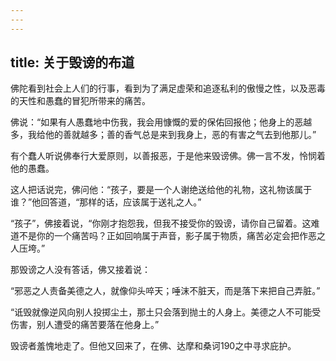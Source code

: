 ```yaml
---
---
---
```

title: 关于毁谤的布道
---




佛陀看到社会上人们的行事，看到为了满足虚荣和追逐私利的傲慢之性，以及恶毒的天性和愚蠢的冒犯所带来的痛苦。

佛说：“如果有人愚蠢地中伤我，我会用慷慨的爱的保佑回报他；他身上的恶越多，我给他的善就越多；善的香气总是来到我身上，恶的有害之气去到他那儿。”

有个蠢人听说佛奉行大爱原则，以善报恶，于是他来毁谤佛。佛一言不发，怜悯着他的愚蠢。

这人把话说完，佛问他：“孩子，要是一个人谢绝送给他的礼物，这礼物该属于谁？”他回答道，“那样的话，应该属于送礼之人。”

“孩子”，佛接着说，“你刚才抱怨我，但我不接受你的毁谤，请你自己留着。这难道不是你的一个痛苦吗？正如回响属于声音，影子属于物质，痛苦必定会把作恶之人压垮。”

那毁谤之人没有答话，佛又接着说：

“邪恶之人责备美德之人，就像仰头啐天；唾沫不脏天，而是落下来把自己弄脏。”

“诋毁就像逆风向别人投掷尘土，那土只会落到抛土的人身上。美德之人不可能受伤害，别人遭受的痛苦要落在他身上。”

毁谤者羞愧地走了。但他又回来了，在佛、达摩和桑诃190之中寻求庇护。